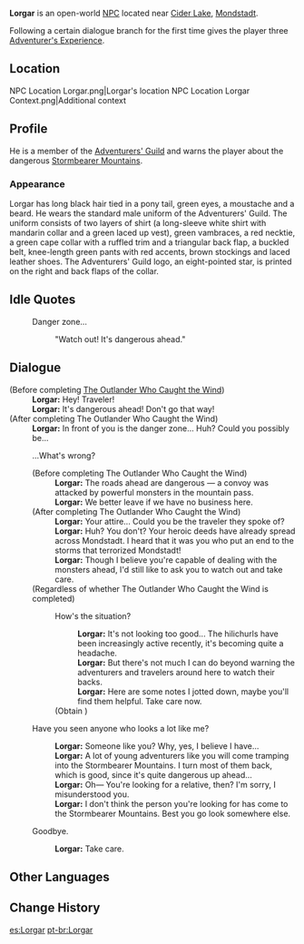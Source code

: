 {{Character Infobox
|type             = Open-World NPC
|image            = NPC Lorgar.png
|region           = Mondstadt
|location         = Mondstadt
|affiliation      = Adventurers' Guild
|title            = Adventurer
|dialoguereward   = {{Card|Adventurer's Experience|3}}
}}
'''Lorgar''' is an open-world [[NPC]] located near [[Cider Lake]], [[Mondstadt]].

Following a certain dialogue branch for the first time gives the player three [[Adventurer's Experience]].

==Location==
<gallery>
NPC Location Lorgar.png|Lorgar's location
NPC Location Lorgar Context.png|Additional context
</gallery>

==Profile==
He is a member of the [[Adventurers' Guild]] and warns the player about the dangerous [[Stormbearer Mountains]].

===Appearance===
Lorgar has long black hair tied in a pony tail, green eyes, a moustache and a beard.  He wears the standard male uniform of the Adventurers' Guild. The uniform consists of two layers of shirt (a long-sleeve white shirt with mandarin collar and a green laced up vest), green vambraces, a red necktie, a green cape collar with a ruffled trim and a triangular back flap, a buckled belt, knee-length green pants with red accents, brown stockings and laced leather shoes. The Adventurers' Guild logo, an eight-pointed star, is printed on the right and back flaps of the collar.

==Idle Quotes==
{{Dialogue Start}}
: {{DIcon|Idle}} Danger zone...
:: {{A|VO Lorgar 01.ogg}} "Watch out! It's dangerous ahead."
{{Dialogue End}}

==Dialogue==
{{Dialogue Start}}
;(Before completing [[The Outlander Who Caught the Wind]])
:'''Lorgar:''' Hey! Traveler!
:'''Lorgar:''' It's dangerous ahead! Don't go that way!
;(After completing The Outlander Who Caught the Wind)
:'''Lorgar:''' In front of you is the danger zone... Huh? Could you possibly be...
:{{DIcon}} ...What's wrong?
:;(Before completing The Outlander Who Caught the Wind)
::'''Lorgar:''' The roads ahead are dangerous &mdash; a convoy was attacked by powerful monsters in the mountain pass.
::'''Lorgar:''' We better leave if we have no business here.
:;(After completing The Outlander Who Caught the Wind)
::'''Lorgar:''' Your attire... Could you be the traveler they spoke of?
::'''Lorgar:''' Huh? You don't? Your heroic deeds have already spread across Mondstadt. I heard that it was you who put an end to the storms that terrorized Mondstadt!
::'''Lorgar:''' Though I believe you're capable of dealing with the monsters ahead, I'd still like to ask you to watch out and take care.
:;(Regardless of whether The Outlander Who Caught the Wind is completed)
::{{DIcon|Reward}} How's the situation?
:::'''Lorgar:''' It's not looking too good... The hilichurls have been increasingly active recently, it's becoming quite a headache.
:::'''Lorgar:''' But there's not much I can do beyond warning the adventurers and travelers around here to watch their backs.
:::'''Lorgar:''' Here are some notes I jotted down, maybe you'll find them helpful. Take care now.
::;(Obtain {{Item|Adventurer's Experience|x=3}})
:{{DIcon}} Have you seen anyone who looks a lot like me?
::'''Lorgar:''' Someone like you? Why, yes, I believe I have...
::'''Lorgar:''' A lot of young adventurers like you will come tramping into the Stormbearer Mountains. I turn most of them back, which is good, since it's quite dangerous up ahead...
::'''Lorgar:''' Oh&mdash; You're looking for a relative, then? I'm sorry, I misunderstood you.
::'''Lorgar:''' I don't think the person you're looking for has come to the Stormbearer Mountains. Best you go look somewhere else.
:{{DIcon}} Goodbye.
::'''Lorgar:''' Take care.
{{Dialogue End}}

==Other Languages==
{{Other Languages|default_hidden = 1
|en      = Lorgar
|zhs     = 洛伽
|zhs_rm  = Luòjiā
|zht     = 洛伽
|zht_rm  = Luòjiā
|ja      = ローガー
|ko      = 로우가
|es      = Lorgar
|fr      = Lorgar
|ru      = Лоргар
|th      = Lorgar
|vi      = Lorgar
|de      = Lorgar
|id      = Lorgar
|pt      = Lorgar
|tr      = Lorgar
|it      = Lorgar
}}

==Change History==
{{Change History|1.0}}

[[es:Lorgar]]
[[pt-br:Lorgar]]